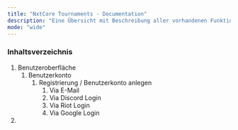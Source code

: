 ```yaml
---
title: "NxtCore Tournaments - Documentation"
description: "Eine Übersicht mit Beschreibung aller vorhandenen Funktionen."
mode: "wide"
---
```


### Inhaltsverzeichnis

1. Benutzeroberfläche
   1. Benutzerkonto
      1. Registrierung / Benutzerkonto anlegen
         1. Via E-Mail
         2. Via Discord Login
         3. Via Riot Login
         4. Via Google Login
2. 